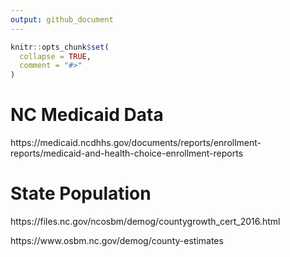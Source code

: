 ```yaml
---
output: github_document
---
```


<!-- README.md is generated from README.Rmd. Please edit that file -->

```r
knitr::opts_chunk$set(
  collapse = TRUE,
  comment = "#>"
)
```

# NC Medicaid Data

https://medicaid.ncdhhs.gov/documents/reports/enrollment-reports/medicaid-and-health-choice-enrollment-reports


# State Population

https://files.nc.gov/ncosbm/demog/countygrowth_cert_2016.html

https://www.osbm.nc.gov/demog/county-estimates
